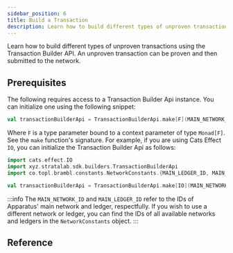 ```yaml
---
sidebar_position: 6
title: Build a Transaction
description: Learn how to build different types of unproven transactions using the Transaction Builder API. An unproven transaction can be proven and then submitted to the network.
---
```



Learn how to build different types of unproven transactions using the Transaction Builder API. An unproven transaction can be proven and then submitted to the network.

## Prerequisites

The following requires access to a Transaction Builder Api instance. You can initialize one using the following snippet:

```scala
val transactionBuilderApi = TransactionBuilderApi.make[F](MAIN_NETWORK_ID, MAIN_LEDGER_ID)
```

Where `F` is a type parameter bound to a context parameter of type `Monad[F]`. See the `make`
function's <ScaladocLink path="co/topl/brambl/builders/TransactionBuilderApi$.html">signature</ScaladocLink>. For example,
if you are using Cats Effect `IO`, you can initialize the Transaction Builder Api as follows:

```scala
import cats.effect.IO
import xyz.stratalab.sdk.builders.TransactionBuilderApi
import co.topl.brambl.constants.NetworkConstants.{MAIN_LEDGER_ID, MAIN_NETWORK_ID}

val transactionBuilderApi = TransactionBuilderApi.make[IO](MAIN_NETWORK_ID, MAIN_LEDGER_ID)
```


:::info
The `MAIN_NETWORK_ID` and `MAIN_LEDGER_ID` refer to the IDs of Apparatus' main network and ledger, respectfully. If you
wish to use a different network or ledger, you can find the IDs of all available networks and ledgers in
the <ScaladocLink path="co/topl/brambl/constants/NetworkConstants$.html"><code>NetworkConstants</code></ScaladocLink> object.
:::


## Reference

<DocCardList />